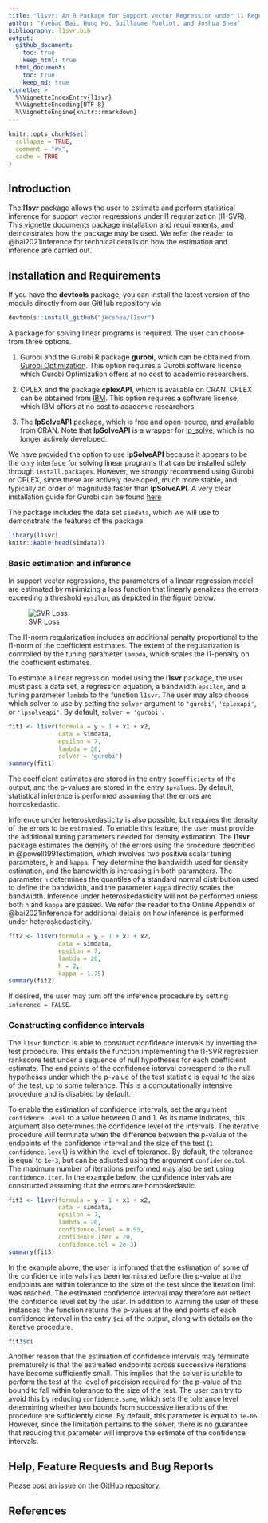 ```yaml
---
title: "l1svr: An R Package for Support Vector Regression under l1 Regularization"
author: "Yuehao Bai, Hung Ho, Guillaume Pouliot, and Joshua Shea"
bibliography: l1svr.bib
output:
  github_document:
    toc: true
    keep_html: true
  html_document:
    toc: true
    keep_md: true
vignette: >
  %\VignetteIndexEntry{l1svr}
  %\VignetteEncoding{UTF-8}
  %\VignetteEngine{knitr::rmarkdown}
---
```


```r
knitr::opts_chunk$set(
  collapse = TRUE,
  comment = "#>",
  cache = TRUE
)
```

## Introduction

The **l1svr** package allows the user to estimate and perform statistical inference for support vector regressions under l1 regularization (l1-SVR).
This vignette documents package installation and requirements, and demonstrates how the package may be used.
We refer the reader to @bai2021inference for technical details on how the estimation and inference are carried out.

## Installation and Requirements

<!-- **l1svr** can be installed from CRAN via -->
<!-- ```{r eval = FALSE} -->
<!-- install.packages("l1svr") -->
<!-- ``` -->

If you have the **devtools** package, you can install the latest version of the module directly from our GitHub repository via
```r
devtools::install_github("jkcshea/l1svr")
```

A package for solving linear programs is required.
The user can choose from three options.

1. Gurobi and the Gurobi R package **gurobi**, which can be obtained from [Gurobi Optimization](http://www.gurobi.com/index).
   This option requires a Gurobi software license, which Gurobi Optimization offers at no cost to academic researchers.
   
2. CPLEX and the package **cplexAPI**,  which is available on CRAN.
   CPLEX can be obtained from [IBM](https://www.ibm.com/analytics/cplex-optimizer).
   This option requires a software license, which IBM offers at no cost to academic researchers.
   
3. The **lpSolveAPI** package, which is free and open-source, and available from CRAN.
   Note that **lpSolveAPI** is a wrapper for [lp_solve](http://lpsolve.sourceforge.net/5.5/), which is no longer actively developed.

We have provided the option to use **lpSolveAPI** because it appears to be the only interface for solving linear programs that can be installed solely through `install.packages`.
However, we _strongly_ recommend using Gurobi or CPLEX, since these are actively developed, much more stable, and typically an order of magnitude faster than **lpSolveAPI**.
A very clear installation guide for Gurobi can be found [here](https://cran.r-project.org/package=prioritizr/vignettes/gurobi_installation.html)

The package includes the data set `simdata`, which we will use to demonstrate the features of the package.

```r
library(l1svr)
knitr::kable(head(simdata))
```


### Basic estimation and inference

In support vector regressions, the parameters of a linear regression model are estimated by minimizing a loss function that linearly penalizes the errors exceeding a threshold `epsilon`, as depicted in the figure below.

<!-- # ```{r, echo = FALSE, out.width = '50%', fig.show = 'hold', fig.align = 'center'} -->
<!-- # knitr::include_graphics("images/svr-loss.png") -->
<!-- # ``` -->
![SVR Loss](https://github.com/jkcshea/l1svr/tree/main/vignettes/images/svr-loss.png)

The l1-norm regularization includes an additional penalty proportional to the l1-norm of the coefficient estimates.
The extent of the regularization is controlled by the tuning parameter `lambda`, which scales the l1-penalty on the coefficient estimates.

To estimate a linear regression model using the **l1svr** package, the user must pass a data set, a regression equation, a bandwidth `epsilon`, and a tuning parameter `lambda` to the function `l1svr`.
The user may also choose which solver to use by setting the `solver` argument to `'gurobi'`, `'cplexapi'`, or `'lpsolveapi'`. 
By default, `solver = 'gurobi'`.

```r
fit1 <- l1svr(formula = y ~ 1 + x1 + x2,
              data = simdata,
              epsilon = 7,
              lambda = 20,
              solver = 'gurobi')
summary(fit1)
```

The coefficient estimates are stored in the entry `$coefficients` of the output, and the p-values are stored in the entry `$pvalues`.
By default, statistical inference is performed assuming that the errors are homoskedastic.

Inference under heteroskedasticity is also possible, but requires the density of the errors to be estimated.
To enable this feature, the user must provide the additional tuning parameters needed for density estimation.
The **l1svr** package estimates the density of the errors using the procedure described in @powell1991estimation, which involves two positive  scalar tuning parameters, `h` and `kappa`.
They determine the bandwidth used for density estimation, and the bandwidth is increasing in both parameters. 
The parameter `h` determines the quantiles of a standard normal distribution used to define the bandwidth, and the parameter `kappa` directly scales the bandwidth.
Inference under heteroskedasticity will not be performed unless both `h` and `kappa` are passed.
We refer the reader to the Online Appendix of @bai2021inference for additional details on how inference is performed under heteroskedasticity.

```r
fit2 <- l1svr(formula = y ~ 1 + x1 + x2,
              data = simdata,
              epsilon = 7,
              lambda = 20,
              h = 2,
              kappa = 1.75)
summary(fit2)
```

If desired, the user may turn off the inference procedure by setting `inference = FALSE`.

### Constructing confidence intervals

The `l1svr` function is able to construct confidence intervals by inverting the test procedure.
This entails the function implementing the l1-SVR regression rankscore test under a sequence of null hypotheses for each coefficient estimate.
The end points of the confidence interval correspond to the null hypotheses under which the p-value of the test statistic is equal to the size of the test, up to some tolerance.
This is a computationally intensive procedure and is disabled by default.

To enable the estimation of confidence intervals, set the argument `confidence.level` to a value between 0 and 1.
As its name indicates, this argument also determines the confidence level of the intervals.
The iterative procedure will terminate when the difference between the p-value of the endpoints of the confidence interval and the size of the test (`1 - confidence.level`) is within the level of tolerance.
By default, the tolerance is equal to `1e-3`, but can be adjusted using the argument `confidence.tol`.
The maximum number of iterations performed may also be set using `confidence.iter`.
In the example below, the confidence intervals are constructed assuming that the errors are homoskedastic.

```r
fit3 <- l1svr(formula = y ~ 1 + x1 + x2,
              data = simdata,
              epsilon = 7,
              lambda = 20,
              confidence.level = 0.95,
              confidence.iter = 20,
              confidence.tol = 2e-3)
summary(fit3)
```


In the example above, the user is informed that the estimation of some of the confidence intervals has been terminated before the p-value at the endpoints are within tolerance to the size of the test since the iteration limit was reached.
The estimated confidence interval may therefore not reflect the confidence level set by the user.
In addition to warning the user of these instances, the function returns the p-values at the end points of each confidence interval in the entry `$ci` of the output, along with details on the iterative procedure.

```r
fit3$ci
```

Another reason that the estimation of confidence intervals may terminate prematurely is that the estimated endpoints across successive iterations have become sufficiently small.
This implies that the solver is unable to perform the test at the level of precision required for the p-value of the bound to fall within tolerance to the size of the test.
The user can try to avoid this by reducing `confidence.same`, which sets the tolerance level determining whether two bounds from successive iterations of the procedure are sufficiently close.
By default, this parameter is equal to `1e-06`.
However, since the limitation pertains to the solver, there is no guarantee that reducing this parameter will improve the estimate of the confidence intervals.

## Help, Feature Requests and Bug Reports

Please post an issue on the [GitHub repository](https://github.com/jkcshea/l1svr/issues).

## References
